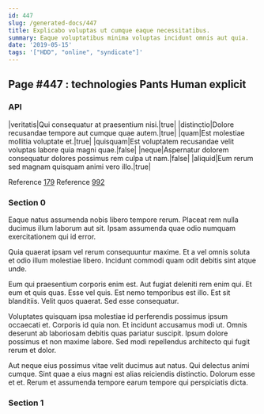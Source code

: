 ```yaml
---
id: 447
slug: /generated-docs/447
title: Explicabo voluptas ut cumque eaque necessitatibus.
summary: Eaque voluptatibus minima voluptas incidunt omnis aut quia.
date: '2019-05-15'
tags: '["HDD", "online", "syndicate"]'
---
```

## Page #447 : technologies Pants Human explicit

### API

|veritatis|Qui consequatur at praesentium nisi.|true|
|distinctio|Dolore recusandae tempore aut cumque quae autem.|true|
|quam|Est molestiae mollitia voluptate et.|true|
|quisquam|Est voluptatem recusandae velit voluptas labore quia magni quae.|false|
|neque|Aspernatur dolorem consequatur dolores possimus rem culpa ut nam.|false|
|aliquid|Eum rerum sed magnam quisquam animi vero illo.|true|

Reference [179](/generated-docs/179)
Reference [992](/generated-docs/992)


### Section 0
Eaque natus assumenda nobis libero tempore rerum. Placeat rem nulla ducimus illum laborum aut sit. Ipsam assumenda quae odio numquam exercitationem qui id error.
 Quia quaerat ipsam vel rerum consequuntur maxime. Et a vel omnis soluta et odio illum molestiae libero. Incidunt commodi quam odit debitis sint atque unde.
 Eum qui praesentium corporis enim est. Aut fugiat deleniti rem enim qui. Et eum et quis quas. Esse vel quis. Est nemo temporibus est illo.
Est sit blanditiis. Velit quos quaerat. Sed esse consequatur.
 Voluptates quisquam ipsa molestiae id perferendis possimus ipsum occaecati et. Corporis id quia non. Et incidunt accusamus modi ut. Omnis deserunt ab laboriosam debitis quas pariatur suscipit. Ipsum dolore possimus et non maxime labore. Sed modi repellendus architecto qui fugit rerum et dolor.
 Aut neque eius possimus vitae velit ducimus aut natus. Qui delectus animi cumque. Sint quae a eius magni est alias reiciendis distinctio. Dolorum esse et et. Rerum et assumenda tempore earum tempore qui perspiciatis dicta.
### Section 1

